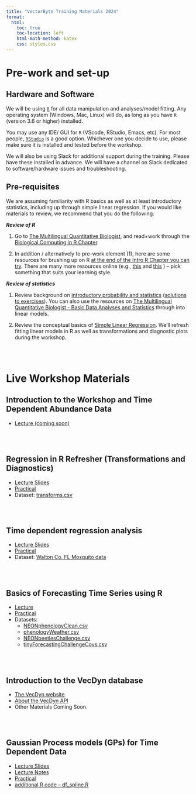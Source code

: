 ```yaml
---
title: "VectorByte Training Materials 2024"
format:
  html:
    toc: true
    toc-location: left
    html-math-method: katex
    css: styles.css
---
```


# Pre-work and set-up

## Hardware and Software

We will be using [`R`](https://cran.r-project.org/) for all data manipulation and analyses/model fitting. Any operating system (Windows, Mac, Linux) will do, as long as you have `R` (version 3.6 or higher) installed.

You may use any IDE/ GUI for `R` (VScode, RStudio, Emacs, etc). For most people, [`RStudio`](https://www.rstudio.com/) is a good option. Whichever one you decide to use, please make sure it is installed and tested before the workshop.

We will also be using Slack for additional support during the training. Please have these installed in advance. We will have a channel on Slack dedicated to software/hardware issues and troubleshooting.

## Pre-requisites

We are assuming familiarity with R basics as well as at least introductory statistics, including up through simple linear regression. If you would like materials to review, we recommend that you do the following:

***Review of R***

1.  Go to [The Multilingual Quantitative Biologist](https://mhasoba.github.io/TheMulQuaBio/intro.html), and read+work through the [Biological Computing in R Chapter](https://mhasoba.github.io/TheMulQuaBio/notebooks/07-R.html).

2.  In addition / alternatively to pre-work element (1), here are some resources for brushing up on R [at the end of the Intro R Chapter you can try](https://mhasoba.github.io/TheMulQuaBio/notebooks/07-R.html#readings-and-resources). There are many more resources online (e.g., [this](https://www.codecademy.com/learn/learn-r) and [this](https://www.dataquest.io/blog/learn-r-for-data-science/) ) -- pick something that suits your learning style.

***Review of statistics***

1.  Review background on [introductory probability and statistics](Stats_review.qmd) ([solutions to exercises](Stats_review_soln.qmd)). You can also use the resources on [The Multilingual Quantitative Biologist - Basic Data Analyses and Statistics](https://mhasoba.github.io/TheMulQuaBio/Stats-Intro.html) through into linear models.

2.  Review the conceptual basics of [Simple Linear Regression](VB_RegRev.qmd). We'll refresh fitting linear models in R as well as transformations and diagnostic plots during the workshop.

<br> <br>

# Live Workshop Materials

## Introduction to the Workshop and Time Dependent Abundance Data

-   [Lecture (coming soon)]()

<br> <br>

## Regression in R Refresher (Transformations and Diagnostics)

-   [Lecture Slides](VB_RegDiagTrans.qmd)
-   [Practical](VB_RegDiagTrans_practical.qmd)
-   Dataset: [transforms.csv](/data/transforms.csv)

<br> <br>

## Time dependent regression analysis

-   [Lecture Slides](VB_TimeDepData.qmd)
-   [Practical](VB_TimeDepData_practical.qmd)
-   Dataset: [Walton Co, FL Mosquito data](/data/Culex_erraticus_walton_covariates_aggregated.csv)

<br> <br>

## Basics of Forecasting Time Series using R

-   [Lecture](VB_TimeSeriesBasicsR_Lecture.pdf)
-   [Practical](VB_TimeSeriesForecastingPractical.qmd)
-   Datasets: 
    + [NEONphenologyClean.csv](data/NEONphenologyClean.csv)
    + [phenologyWeather.csv](data/phenologyWeather.csv)
    + [NEONbeetlesChallenge.csv](data/NEONbeetlesChallenge.csv)
    + [tinyForecastingChallengeCovs.csv](data/tinyForecastingChallengeCovs.csv)

<br> <br>

## Introduction to the VecDyn database

-   [The VecDyn website](https://vectorbyte.crc.nd.edu/vecdyn-datasets).
-   [About the VecDyn API](https://www.vectorbyte.org/blog/vecdyn-api)
-   Other Materials Coming Soon.

<br> <br>

## Gaussian Process models (GPs) for Time Dependent Data

-   [Lecture Slides](GP.qmd)
-   [Lecture Notes](GP_Notes.qmd)
-   [Practical](GP_Practical.qmd)
-   [additional R code -- df_spline.R](code/df_spline.R)

<br> <br>
